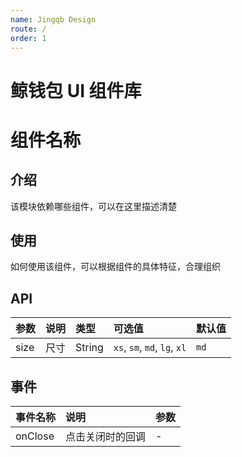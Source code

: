 ```yaml
---
name: Jingqb Design
route: /
order: 1
---
```



# 鲸钱包 UI 组件库



# 组件名称


## 介绍

该模块依赖哪些组件，可以在这里描述清楚


## 使用

如何使用该组件，可以根据组件的具体特征，合理组织


## API

| 参数 | 说明 | 类型 | 可选值 | 默认值 |
| :--- | :--- | :--- | :---- | :--- |
| size | 尺寸 | String | `xs`, `sm`, `md`, `lg`, `xl` | `md` |


## 事件

| 事件名称 | 说明 | 参数 |
| :--- | :--- | :--- |
| onClose | 点击关闭时的回调 | - |
